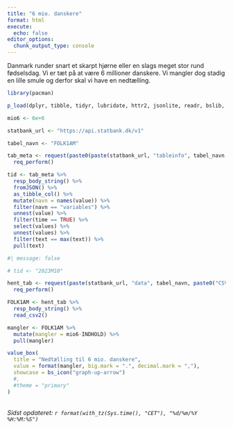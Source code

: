 ```yaml
---
title: "6 mio. danskere"
format: html
execute: 
  echo: false
editor_options: 
  chunk_output_type: console
---
```


Danmark runder snart et skarpt hjørne eller en slags meget stor rund fødselsdag. Vi er tæt på at være 6 millioner danskere. Vi mangler dog stadig en lille smule og derfor skal vi have en nedtælling.

```r

library(pacman)

p_load(dplyr, tibble, tidyr, lubridate, httr2, jsonlite, readr, bslib, bsicons)

mio6 <- 6e+6

statbank_url <- "https://api.statbank.dk/v1"

tabel_navn <- "FOLK1AM"


```


```r

tab_meta <- request(paste0(paste(statbank_url, "tableinfo", tabel_navn, sep = "/"), "?format=JSON")) %>% 
  req_perform()

tid <- tab_meta %>% 
  resp_body_string() %>% 
  fromJSON() %>% 
  as_tibble_col() %>% 
  mutate(navn = names(value)) %>% 
  filter(navn == "variables") %>% 
  unnest(value) %>% 
  filter(time == TRUE) %>% 
  select(values) %>% 
  unnest(values) %>% 
  filter(text == max(text)) %>% 
  pull(text)

```



```r
#| message: false

# tid <- "2023M10"

hent_tab <- request(paste(statbank_url, "data", tabel_navn, paste0("CSV?Tid=", tid), sep = "/")) %>% 
  req_perform()

FOLK1AM <- hent_tab %>% 
  resp_body_string() %>% 
  read_csv2()

mangler <- FOLK1AM %>% 
  mutate(mangler = mio6-INDHOLD) %>% 
  pull(mangler)
```



```r
value_box(
  title = "Nedtælling til 6 mio. danskere",
  value = format(mangler, big.mark = ".", decimal.mark = ","),
  showcase = bs_icon("graph-up-arrow")
  #,
  #theme = "primary"
)

```


<br>
*Sidst opdateret: `r format(with_tz(Sys.time(), "CET"), "%d/%m/%Y %H:%M:%S")`*


